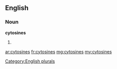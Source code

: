 ==English==

===Noun===
'''cytosines'''

# {{plural of|cytosine}}

[[Category:English plurals]]

[[ar:cytosines]]
[[fr:cytosines]]
[[mg:cytosines]]
[[my:cytosines]]